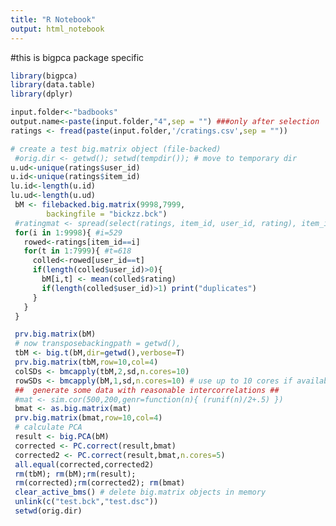 ```yaml
---
title: "R Notebook"
output: html_notebook
---
```

#this is bigpca package specific
```r
library(bigpca)
library(data.table)
library(dplyr)

input.folder<-"badbooks"
output.name<-paste(input.folder,"4",sep = "") ###only after selection
ratings <- fread(paste(input.folder,'/cratings.csv',sep = ""))

# create a test big.matrix object (file-backed)
 #orig.dir <- getwd(); setwd(tempdir()); # move to temporary dir
u.ud<-unique(ratings$user_id)
u.id<-unique(ratings$item_id)
lu.id<-length(u.id)
lu.ud<-length(u.ud)
 bM <- filebacked.big.matrix(9998,7999,
        backingfile = "bickzz.bck")
 #ratingmat <- spread(select(ratings, item_id, user_id, rating), item_id, rating) %>% select(-user_id)
 for(i in 1:9998){ #i=529
   rowed<-ratings[item_id==i]
   for(t in 1:7999){ #t=618
     colled<-rowed[user_id==t]
     if(length(colled$user_id)>0){
       bM[i,t] <- mean(colled$rating)
       if(length(colled$user_id)>1) print("duplicates")
     }
   }
 }

 prv.big.matrix(bM)
 # now transposebackingpath = getwd(),
 tbM <- big.t(bM,dir=getwd(),verbose=T)
 prv.big.matrix(tbM,row=10,col=4)
 colSDs <- bmcapply(tbM,2,sd,n.cores=10)
 rowSDs <- bmcapply(bM,1,sd,n.cores=10) # use up to 10 cores if available
 ##  generate some data with reasonable intercorrelations ##
 #mat <- sim.cor(500,200,genr=function(n){ (runif(n)/2+.5) })
 bmat <- as.big.matrix(mat)
 prv.big.matrix(bmat,row=10,col=4)
 # calculate PCA 
 result <- big.PCA(bM)
 corrected <- PC.correct(result,bmat)
 corrected2 <- PC.correct(result,bmat,n.cores=5)
 all.equal(corrected,corrected2)
 rm(tbM); rm(bM);rm(result); 
 rm(corrected);rm(corrected2); rm(bmat)
 clear_active_bms() # delete big.matrix objects in memory
 unlink(c("test.bck","test.dsc"))
 setwd(orig.dir)

```
